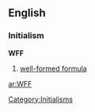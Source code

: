 ==English==

===Initialism===
'''WFF'''

#[[well-formed formula]]

[[Category:Initialisms]]
[[ar:WFF]]
